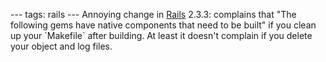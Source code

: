 ---
tags: rails
---
Annoying change in [[Rails]] 2.3.3: complains that "The following gems have native components that need to be built" if you clean up your `Makefile` after building. At least it doesn't complain if you delete your object and log files.
